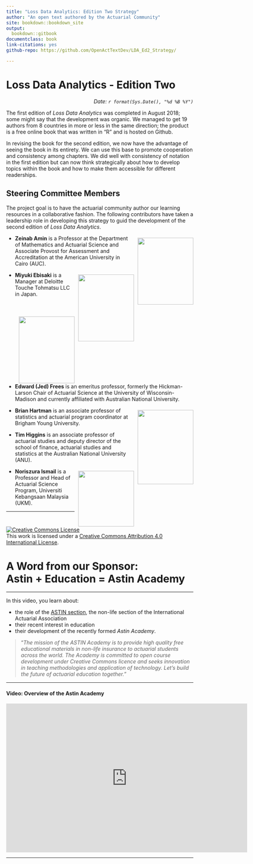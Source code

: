 ```yaml
--- 
title: "Loss Data Analytics: Edition Two Strategy"
author: "An open text authored by the Actuarial Community"
site: bookdown::bookdown_site
output:
  bookdown::gitbook
documentclass: book
link-citations: yes
github-repo: https://github.com/OpenActTextDev/LDA_Ed2_Strategy/

---
```


# Loss Data Analytics - Edition Two {-}

<p style="text-align:right;">
*Date: `r format(Sys.Date(), "%d %B %Y")`*</p>



The first edition of *Loss Data Analytics* was completed in August 2018; some might say that the development was organic. We managed to get 19 authors from 8 countries in more or less in the same direction; the product is a free online book that was written in "R" and is hosted on Github. 

In revising the book for the second edition, we now have the advantage of seeing the book in its entirety. We can use this base to promote cooperation and consistency among chapters. We did well with consistency of notation in the first edition but can now think strategically about how to develop topics within the book and how to make them accessible for different readerships.




## Steering Committee Members {-}

The project goal is to have the actuarial community author our learning resources in a collaborative fashion. The following contributors have taken a leadership role in developing this strategy to guid the development of the second edition of $Loss$ $Data$ $Analytics$.

<img src = "ContributorPics\ZeinabAmin.jpg" width = "150" height = "180" style = "float:right; margin-left: 10px; margin-top: 7px" />

- **Zeinab Amin** is a Professor at the Department of Mathematics and Actuarial Science and Associate Provost for Assessment and Accreditation at the American University in Cairo (AUC).


<img src = "ContributorPics\MiukiEbisaki.jpg" width = "150" height = "180" style = "float:right; margin-left: 10px; margin-top: 7px" />


-  **Miyuki Ebisaki** is a Manager at Deloitte Touche Tohmatsu LLC in Japan. 

<br>



<img src = "ContributorPics\Frees_Jed2018_150x188.jpg" width = "150" height = "180" style = "float:right; margin-left: 10px; margin-top: 7px" />

- **Edward (Jed) Frees** is an emeritus professor, formerly the Hickman-Larson Chair of Actuarial Science at the University of Wisconsin-Madison and currently affiliated with Australian National University.

<img src = "ContributorPics\BrianHartmanPortrait.jpg" width = "150" height = "200" style = "float:right; margin-left: 10px; margin-top: 7px" />

-  **Brian Hartman** is an associate professor of statistics and actuarial program coordinator at Brigham Young University. 

-  **Tim Higgins** is an associate professor of actuarial studies and deputy director of the school of finance, actuarial studies and statistics at the Australian National University (ANU). 

<img src = "ContributorPics\Noriszura.jpg" width = "150" height = "150" style = "float:right; margin-left: 10px; margin-top: 7px" />

- **Noriszura Ismail** is a Professor and Head of Actuarial Science Program, Universiti Kebangsaan Malaysia (UKM). 






***


<a rel="license" href="http://creativecommons.org/licenses/by/4.0/"><img alt="Creative Commons License" style="border-width:0" src="https://i.creativecommons.org/l/by/4.0/88x31.png" /></a><br />This work is licensed under a <a rel="license" href="http://creativecommons.org/licenses/by/4.0/">Creative Commons Attribution 4.0 International License</a>.

<!-- **Miscellaneous** -->

<!-- We retrieved the Challenge icon from [Nice png](https://www.nicepng.com/) under a Creative Commons license. -->



# A Word from our Sponsor: <br> Astin + Education = Astin Academy {-}

***

In this video, you learn about:

-  the role of the [ASTIN section](https://www.actuaries.org/iaa/IAA/Sections/ASTIN_NEW/IAA/Sections/ASTIN_NEW/ASTIN_HOME.aspx), the non-life section of the International Actuarial Association
-  their recent interest in education
-  their development of the recently formed *Astin Academy*.

>"*The mission of the ASTIN Academy is to provide high quality free educational materials in non-life insurance to actuarial students across the world. The Academy is committed to open course development under Creative Commons licence and seeks innovation in teaching methodologies and application of technology. Let’s build the future of actuarial education together.*"

***

#### Video: Overview of the Astin Academy {-}

<center>

<iframe id="kaltura_player" src="https://cdnapisec.kaltura.com/p/1660902/sp/166090200/embedIframeJs/uiconf_id/25717641/partner_id/1660902?iframeembed=true&playerId=kaltura_player&entry_id=1_56ho6ss4&flashvars[streamerType]=auto&amp;flashvars[localizationCode]=en_US&amp;flashvars[leadWithHTML5]=true&amp;flashvars[sideBarContainer.plugin]=true&amp;flashvars[sideBarContainer.position]=left&amp;flashvars[sideBarContainer.clickToClose]=true&amp;flashvars[chapters.plugin]=true&amp;flashvars[chapters.layout]=vertical&amp;flashvars[chapters.thumbnailRotator]=false&amp;flashvars[streamSelector.plugin]=true&amp;flashvars[EmbedPlayer.SpinnerTarget]=videoHolder&amp;flashvars[dualScreen.plugin]=true&amp;flashvars[Kaltura.addCrossoriginToIframe]=true&amp;&wid=1_0dcwagec" width="649" height="401" allowfullscreen webkitallowfullscreen mozAllowFullScreen allow="autoplay *; fullscreen *; encrypted-media *"  frameborder="0" title="Kaltura Player"></iframe>

</center>

***
